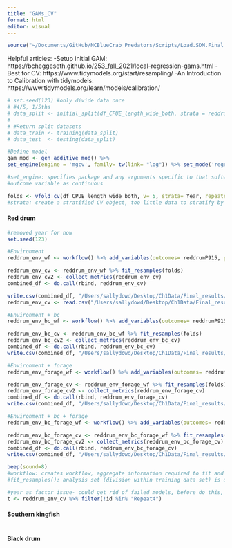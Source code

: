 ```yaml
---
title: "GAMs_CV"
format: html
editor: visual
---
```


```r
source("~/Documents/GitHub/NCBlueCrab_Predators/Scripts/Load.SDM.Final.R")
```

Helpful articles: -Setup initial GAM: https://bcheggeseth.github.io/253_fall_2021/local-regression-gams.html -Best for CV: https://www.tidymodels.org/start/resampling/ -An Introduction to Calibration with tidymodels: https://www.tidymodels.org/learn/models/calibration/

```r
# set.seed(123) #only divide data once 
# #4/5, 1/5ths 
# data_split <- initial_split(df_CPUE_length_wide_both, strata = reddrumP915, prop= 0.80)
# 
# #Return split datasets 
# data_train <- training(data_split) 
# data_test  <- testing(data_split)
```

```r
#Define model 
gam_mod <- gen_additive_mod() %>%
set_engine(engine = 'mgcv', family= tw(link= "log")) %>% set_mode('regression')

#set_engine: specifies package and any arguments specific to that software 
#outcome variable as continuous
```

```r
folds <- vfold_cv(df_CPUE_length_wide_both, v= 5, strata= Year, repeats= 100) #10 fold cross-validation repeated 5 times on the training set 
#strata: create a stratified CV object, too little data to stratify by Year 
```

#### Red drum

```r
#removed year for now 
set.seed(123)

#Environment
reddrum_env_wf <- workflow() %>% add_variables(outcomes= reddrumP915, predictors= c(avgdepth, avgssal, avgstemp, avgsdo, NoFishRest, Yearfactor)) %>% add_model(gam_mod, formula= reddrumP915 ~ s(avgdepth) + s(avgssal) + s(avgstemp) + s(avgsdo) + s(NoFishRest) + factor(Yearfactor)) %>% fit(data= df_CPUE_length_wide_both) 

reddrum_env_cv <- reddrum_env_wf %>% fit_resamples(folds)
reddrum_env_cv2 <- collect_metrics(reddrum_env_cv)
combined_df <- do.call(rbind, reddrum_env_cv)

write.csv(combined_df, "/Users/sallydowd/Desktop/Ch1Data/Final_results/GAMs/CV/reddrum_env_cv.csv")
reddrum_env_cv <- read.csv("/Users/sallydowd/Desktop/Ch1Data/Final_results/GAMs/CV/reddrum_env_cv.csv")

#Environment + bc
reddrum_env_bc_wf <- workflow() %>% add_variables(outcomes= reddrumP915, predictors= c(avgdepth, avgssal, avgstemp, avgsdo, NoFishRest, smallbluecrabP120, Yearfactor)) %>% add_model(gam_mod, formula= reddrumP915 ~ s(avgdepth) + s(avgssal) + s(avgstemp) + s(avgsdo) + s(NoFishRest) + s(log(smallbluecrabP120+1))) %>% fit(data= df_CPUE_length_wide_both) 

reddrum_env_bc_cv <- reddrum_env_bc_wf %>% fit_resamples(folds)
reddrum_env_bc_cv2 <- collect_metrics(reddrum_env_bc_cv)
combined_df <- do.call(rbind, reddrum_env_bc_cv)
write.csv(combined_df, "/Users/sallydowd/Desktop/Ch1Data/Final_results/GAMs/CV/reddrum_env_bc_cv.csv")

#Environment + forage
reddrum_env_forage_wf <- workflow() %>% add_variables(outcomes= reddrumP915, predictors= c(avgdepth, avgssal, avgstemp, avgsdo, NoFishRest, reddrumP915forageP915, reddrumP915forageP120)) %>% add_model(gam_mod, formula= reddrumP915 ~ s(avgdepth) + s(avgssal) + s(avgstemp) + s(avgsdo) + s(NoFishRest) + s(log(reddrumP915forageP915+1)) + s(log(reddrumP915forageP120+1))) %>% fit(data= df_CPUE_length_wide_both) 

reddrum_env_forage_cv <- reddrum_env_forage_wf %>% fit_resamples(folds)
reddrum_env_forage_cv2 <- collect_metrics(reddrum_env_forage_cv)
combined_df <- do.call(rbind, reddrum_env_forage_cv)
write.csv(combined_df, "/Users/sallydowd/Desktop/Ch1Data/Final_results/GAMs/CV/reddrum_env_forage_cv.csv")

#Environment + bc + forage 
reddrum_env_bc_forage_wf <- workflow() %>% add_variables(outcomes= reddrumP915, predictors= c(avgdepth, avgssal, avgstemp, avgsdo, NoFishRest, reddrumP915forageP915, reddrumP915forageP120, smallbluecrabP120)) %>% add_model(gam_mod, formula= reddrumP915 ~ s(avgdepth) + s(avgssal) + s(avgstemp) + s(avgsdo) + s(NoFishRest) + s(log(reddrumP915forageP915+1)) + s(log(reddrumP915forageP120+1)) + s(log(smallbluecrabP120+1))) %>% fit(data= df_CPUE_length_wide_both) 

reddrum_env_bc_forage_cv <- reddrum_env_bc_forage_wf %>% fit_resamples(folds)
reddrum_env_bc_forage_cv2 <- collect_metrics(reddrum_env_bc_forage_cv)
combined_df <- do.call(rbind, reddrum_env_bc_forage_cv)
write.csv(combined_df, "/Users/sallydowd/Desktop/Ch1Data/Final_results/GAMs/CV/reddrum_env_bc_forage_cv.csv")

beep(sound=8)
#workflow: creates workflow, aggregate information required to fit and predict from a model
#fit_resamples(): analysis set (division within training data set) is used for prediction, 4/5 of data are used to fit the model, 1/5 is used for predictions, 5 predictions in non-repeated CV 
```

```r
#year as factor issue- could get rid of failed models, before do this, understand how it would work w/ gJam                                   
t <- reddrum_env_cv %>% filter(!id %in% "Repeat4")
```

#### Southern kingfish

```r

```

#### Black drum

```r

```
